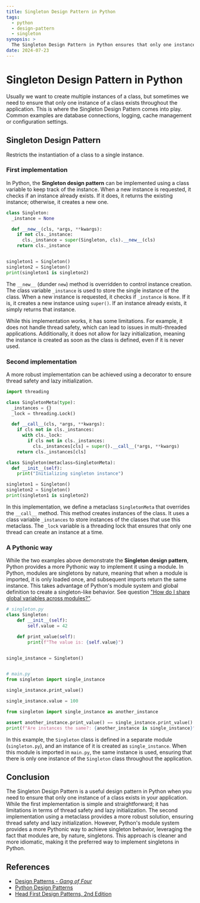 ```yaml
---
title: Singleton Design Pattern in Python
tags:
  - python
  - design-pattern
  - singleton
synopsis: >
  The Singleton Design Pattern in Python ensures that only one instance of a class exists throughout the application.
date: 2024-07-23
---
```


# Singleton Design Pattern in Python

Usually we want to create multiple instances of a class, but sometimes we need to ensure
that only one instance of a class exists throughout the application. This is where the Singleton
Design Pattern comes into play. Common examples are database connections, logging, cache
management or configuration settings.

## Singleton Design Pattern

Restricts the instantiation of a class to a single instance.

### First implementation

In Python, the **Singleton design pattern** can be implemented using a class variable to
keep track of the instance. When a new instance is requested, it checks if an instance already exists.
If it does, it returns the existing instance; otherwise, it creates a new one.

```python
class Singleton:
  _instance = None

  def __new__(cls, *args, **kwargs):
    if not cls._instance:
      cls._instance = super(Singleton, cls).__new__(cls)
    return cls._instance


singleton1 = Singleton()
singleton2 = Singleton()
print(singleton1 is singleton2)
```

The `__new__` (dunder `new`) method is overridden to control instance creation. The class
variable `_instance` is used to store the single instance of the class. When a new
instance is requested, it checks if `_instance` is `None`. If it is, it creates a new
instance using `super()`. If an instance already exists,
it simply returns that instance.

While this implementation works, it has some limitations. For example, it does not handle
thread safety, which can lead to issues in multi-threaded applications. Additionally, it does
not allow for lazy initialization, meaning the instance is created as soon as
the class is defined, even if it is never used.

### Second implementation

A more robust implementation can be achieved using a decorator to ensure thread
safety and lazy initialization.

```python
import threading

class SingletonMeta(type):
  _instances = {}
  _lock = threading.Lock()

  def __call__(cls, *args, **kwargs):
    if cls not in cls._instances:
      with cls._lock:
        if cls not in cls._instances:
          cls._instances[cls] = super().__call__(*args, **kwargs)
    return cls._instances[cls]

class Singleton(metaclass=SingletonMeta):
  def __init__(self):
    print("Initializing singleton instance")

singleton1 = Singleton()
singleton2 = Singleton()
print(singleton1 is singleton2)
```

In this implementation, we define a metaclass `SingletonMeta` that overrides the `__call__` method.
This method creates instances of the class. It uses a class variable `_instances`
to store instances of the classes that use this metaclass. The `_lock` variable is a threading lock
that ensures that only one thread can create an instance at a time.

### A Pythonic way

While the two examples above demonstrate the **Singleton design pattern**, Python provides a more
Pythonic way to implement it using a module. In Python, modules are singletons by nature, meaning
that when a module is imported, it is only loaded once, and subsequent imports return the same instance.
This takes advantage of Python's module system and global definition to create a singleton-like behavior.
See question ["How do I share global variables across modules?"](https://docs.python.org/3/faq/programming.html#how-do-i-share-global-variables-across-modules).

```python
# singleton.py
class Singleton:
    def __init__(self):
        self.value = 42

    def print_value(self):
        print(f"The value is: {self.value}")


single_instance = Singleton()


# main.py
from singleton import single_instance

single_instance.print_value()

single_instance.value = 100

from singleton import single_instance as another_instance

assert another_instance.print_value() == single_instance.print_value()
print(f"Are instances the same?: {another_instance is single_instance}")
```

In this example, the `Singleton` class is defined in a separate module (`singleton.py`),
and an instance of it is created as `single_instance`. When this module is imported in
`main.py`, the same instance is used, ensuring that there is only one instance of
the `Singleton` class throughout the application.

## Conclusion

The Singleton Design Pattern is a useful design pattern in Python when you need to ensure that
only one instance of a class exists in your application. While the first implementation
is simple and straightforward; it has limitations in terms of thread safety and lazy initialization.
The second implementation using a metaclass provides a more robust solution, ensuring thread safety
and lazy initialization. However, Python's module system provides a more Pythonic way to achieve
singleton behavior, leveraging the fact that modules are, by nature, singletons. This approach is
cleaner and more idiomatic, making it the preferred way to implement singletons in Python.

## References

- [Design Patterns - _Gang of Four_](https://en.wikipedia.org/wiki/Design_Patterns)
- [Python Design Patterns](https://python-patterns.guide/)
- [Head First Design Patterns, 2nd Edition](https://www.oreilly.com/library/view/head-first-design/9781492077992/)
